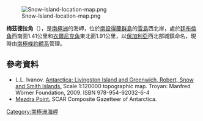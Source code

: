 [[Image:Snow-Island-location-map.png|thumb]]

{{coord|62|42|46|S|61|21|14|W|display=title}}

'''梅茲德拉角'''（{{lang-bg|Мездра}}），是[[南極洲|南極洲]]的海岬，位於[[南設得蘭群島|南設得蘭群島]]的[[雪島|雪島]]西北岸，處於[[廷布倫角|廷布倫角]]西南面1.41公里和[[衣爾尼克角|衣爾尼克角]]東北面1.91公里，以[[保加利亞|保加利亞]]西北部城鎮命名，現時由[[南極條約體系|南極條約體系]]管理。

==參考資料==
* L.L. Ivanov. [http://apcbg.org/image023.jpg Antarctica: Livingston Island and Greenwich, Robert, Snow and Smith Islands.] {{Wayback|url=http://apcbg.org/image023.jpg |date=20080424075823 }} Scale 1:120000 topographic map.  Troyan: Manfred Wörner Foundation, 2009.  ISBN 978-954-92032-6-4
* [http://data.aad.gov.au/aadc/gaz/scar/display_name.cfm?gaz_id=134731 Mezdra Point.] {{Wayback|url=http://data.aad.gov.au/aadc/gaz/scar/display_name.cfm?gaz_id=134731 |date=20120406133256 }} SCAR Composite Gazetteer of Antarctica.

{{Antarctica-geo-stub}}
[[Category:南極洲海岬|Category:南極洲海岬]]